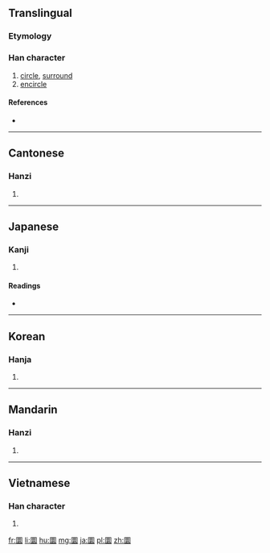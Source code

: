 {{also|圓}}
==Translingual==

===Etymology===
{{Han compound|囗|睘|c1=s|c2=p|t1=circle|ls=psc}}

===Han character===
{{Han char|rn=31|rad=囗|as=13|sn=16|four=6073<sub>2</sub>|canj=田田中女 (WWLV)|ids=⿴[[囗]][[睘]]}}

# [[circle]], [[surround]]
# [[encircle]]

====References====
* {{Han ref|kx=0221.120|dkj=04851|dj=0453.120|hdz=10726.160|uh=571C|ud=22300|bh=E947|bd=59719}}

----

==Cantonese==

===Hanzi===
{{yue-hanzi|jyut=[[jyun4]], [[waan4]]|y=yun4, waan4}}

# {{defn|lang=yue|sort=囗13}}

----

==Japanese==

===Kanji===
{{ja-kanji|grade=|rs=囗13}}

# {{defn|lang=ja|sort=囗13}}

====Readings====
* {{ja-readings|on=[[かん]] (kan), [[えん]] (en)|kun=[[めぐる]] (meguru), [[まるい]] (marui)}}

----

==Korean==

===Hanja===
{{ko-hanja|hangeul=[[원]], [[환]]|rv=won, hwan|mr=wŏn, hwan}}

# {{defn|lang=ko|sort=囗13}}

----

==Mandarin==

===Hanzi===
{{cmn-hanzi|pin=[[yuán]] ([[yuan2]])|wg=yüan<sup>2</sup>}}

# {{defn|lang=cmn|sort=囗13}}

----

==Vietnamese==

===Han character===
{{vi-hantu|[[viên]]|rs=囗13}}

# {{defn|lang=vi|sort=囗13}}

[[fr:圜]]
[[li:圜]]
[[hu:圜]]
[[mg:圜]]
[[ja:圜]]
[[pl:圜]]
[[zh:圜]]